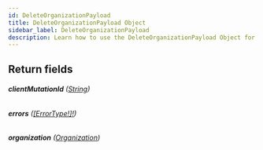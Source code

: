 ```yaml
---
id: DeleteOrganizationPayload
title: DeleteOrganizationPayload Object
sidebar_label: DeleteOrganizationPayload
description: Learn how to use the DeleteOrganizationPayload Object for Builder's API.
---
```


## Return fields

###### <b>clientMutationId</b> ([String](/self-managed/composer/builder/api/schema/scalar/String.mdx))

###### <b>errors</b> ([[ErrorType!]!](/self-managed/composer/builder/api/schema/object/ErrorType.mdx))

###### <b>organization</b> ([Organization](/self-managed/composer/builder/api/schema/object/Organization.mdx))
